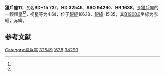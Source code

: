 {{Starbox begin
| name = 獵戶座11
}}
{{Starbox observe
| epoch = [[J2000.0|J2000.0]]
| constell = [[獵戶座|獵戶座]]<ref name=SIMBAD>{{cite web
 | url=http://simbad.u-strasbg.fr/simbad/sim-id?Ident=HR+1638
 | title=Pulsating variable Star
 | publisher=Centre de Données astronomiques de Strasbourg
 | work=SIMBAD
 | accessdate=2012-07-13
 | archive-date=2016-03-17
 | archive-url=https://web.archive.org/web/20160317021000/http://simbad.u-strasbg.fr/simbad/sim-id?Ident=HR+1638
 | dead-url=no
 }}</ref><ref name=DATA>{{cite web
 | url=http://vizier.u-strasbg.fr/viz-bin/VizieR-5?-out.add=.&-source=5050&-corr=PK=HR&-out.max=9999&HR=1638
 | title=VizieR Detailed Page
 | accessdate=2012-07-13
 | archive-date=2016-03-05
 | archive-url=https://web.archive.org/web/20160305000030/http://vizier.u-strasbg.fr/viz-bin/VizieR-5?-out.add=.&-source=5050&-corr=PK=HR&-out.max=9999&HR=1638
 | dead-url=no
 }}</ref>
| 星官 = 
| ra = {{RA|5|4|34.1}}<ref name=SIMBAD /><ref name=DATA />
| dec = {{DEC|+15|24|15}}<ref name=SIMBAD /><ref name=DATA />
| appmag_v = 4.68<ref name=SIMBAD /><ref name=DATA />
}}
{{Starbox character
| class = A0pSi<ref name=SIMBAD /><ref name=DATA />
| b-v = -0.06<ref name=SIMBAD /><ref name=DATA />
| u-b = -0.09<ref name=SIMBAD /><ref name=DATA />
| r-i = -0.02<ref name=SIMBAD /><ref name=DATA />
| variable = 
}}
{{Starbox astrometry
| radial_v = -0.09
| prop_mo_ra = 17
| parallax = 0.018
| p_error = 
}}
{{Starbox catalog
| names =BD+15 732，[[SAO星表|SAO]] 94290，[[HD星表|HD]] 32549，[[HR星表|HR]] 1638}}
{{Starbox reference |Simbad=HR+1638}}
{{Starbox end}}

'''獵戶座11'''，又名'''BD+15 732'''，'''HD 32549'''、'''SAO 94290'''、'''HR 1638'''，是[[獵戶座|獵戶座]]的一颗恒星<ref name=SIMBAD /><ref name=DATA />，视星等为4.68，位于[[銀道座標系|銀經]]186.18，[[銀道座標系|銀緯]]-15.35，其[[B1900.0|B1900.0]]坐标为赤經{{RA|4|58|51.2}}，赤緯{{DEC|+15|-15.35|54}}。

== 参考文献 ==
{{reflist}}

{{star-stub}}

{{獵戶座恒星}}
{{星官|参旗|9|12}}
[[Category:獵戶座|Category:獵戶座]]
[[Category:HD和HDE天體|32549]]
[[Category:HR天體|1638]]
[[Category:SAO天體|94290]]